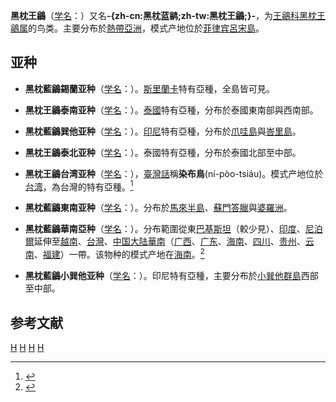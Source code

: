 {{noteTA
|T=zh-cn:黑枕王鶲; zh-tw:黑枕藍鶲; zh-hk:黑枕王鶲;
|1=zh-cn:黑枕王鶲; zh-tw:黑枕藍鶲; zh-hk:黑枕王鶲;
|2=zh-cn:黑枕王鶲属; zh-tw:黑枕王鶲屬; zh-hk:黑枕王鶲屬;
}}
{{speciesbox
| name = 黑枕王鶲
| status = LC
| status_system = IUCN3.1
| image = Black-naped Monarch - Thailand S4E7277 (19449130711).jpg
| image_caption = 雄鳥（泰北亞種）
| image2 = Hypothymis azureaP4112079.jpg
| image2_caption = 雌鳥（台灣亞種）
| genus = Hypothymis
| species = azurea
| authority = （[[Pieter_Boddaert|Boddaert]], 1783）<ref>Boddaert, P. [http://www.biodiversitylibrary.org/ia/tabledesplanches00bodd#page/63/mode/1up Table des planches enluminéez d'histoire naturelle de M. D'Aubenton] {{Wayback|url=http://www.biodiversitylibrary.org/ia/tabledesplanches00bodd#page/63/mode/1up |date=20131210010954 }}：p.41（666）. 1783</ref>
| range_map = Black-naped Monarch.JPG
| range_map_caption = 黑枕王鶲的分布圖
| synonyms = 
* ''Muscicapa azurea'' <br><small>Boddaert, 1783<br></small>
* ''Muscicapa occipitalis'' <br><small>Vigors, 1831<br></small>
}}

'''黑枕王鶲'''（[[学名|学名]]：{{lang|la|''Hypothymis azurea''}}）又名'''-{zh-cn:黑枕蓝鹟;zh-tw:黑枕王鶲;}-'''，为[[王鶲科|王鶲科]][[黑枕王鶲属|黑枕王鶲属]]的鸟类。主要分布於[[熱帶|熱帶]][[亞洲|亞洲]]，模式产地位於[[菲律宾|菲律宾]][[呂宋島|呂宋島]]。


==亚种==
*'''黑枕藍鶲錫蘭亚种'''（[[学名|学名]]：{{lang|la|''Hypothymis azurea ceylonensis''}}）。[[斯里蘭卡|斯里蘭卡]]特有亞種，全島皆可見。

*'''黑枕王鶲泰南亚种'''（[[学名|学名]]：{{lang|la|''Hypothymis azurea galerita''}}）。[[泰國|泰國]]特有亞種，分布於泰國東南部與西南部。

*'''黑枕藍鶲巽他亚种'''（[[学名|学名]]：{{lang|la|''Hypothymis azurea javana''}}）。[[印尼|印尼]]特有亞種，分布於[[爪哇島|爪哇島]]與[[峇里島|峇里島]]。

*'''黑枕王鶲泰北亚种'''（[[学名|学名]]：{{lang|la|''Hypothymis azurea montana''}}）。泰國特有亞種，分布於泰國北部至中部。

*'''黑枕王鶲台湾亚种'''（[[学名|学名]]：{{lang|la|''Hypothymis azurea oberholseri''}}），[[臺灣話|臺灣話]]稱'''染布鳥'''(ní-pòo-tsiáu)。模式产地位於[[台湾|台湾]]，為台灣的特有亞種。<ref name='id3838'>{{cite web| url =http://www.bioinfo.cn/db05/BjdwSpecies.php?action=view&id=3838| title =黑枕王鶲台湾亚种| work =《中国动物物种编目数据库》| publisher =中国科学院微生物研究所| author =中国科学院动物研究所| accessdate =2009-04-04| deadurl =yes| archiveurl =https://web.archive.org/web/20160305051827/http://www.bioinfo.cn/db05/BjdwSpecies.php?action=view&id=3838| archivedate =2016-03-05}}</ref>

*'''黑枕藍鶲東南亚种'''（[[学名|学名]]：{{lang|la|''Hypothymis azurea prophata''}}）。分布於[[馬來半島|馬來半島]]、[[蘇門答臘|蘇門答臘]]與[[婆羅洲|婆羅洲]]。

*'''黑枕藍鶲華南亞种'''（[[学名|学名]]：{{lang|la|''Hypothymis azurea styani''}}）。分布範圍從東[[巴基斯坦|巴基斯坦]]（較少見）、[[印度|印度]]、[[尼泊爾|尼泊爾]]延伸至[[越南|越南]]、[[台灣|台灣]]、[[中国大陆|中国大陆]][[華南|華南]]（[[广西|广西]]、[[广东|广东]]、[[海南|海南]]、[[四川|四川]]、[[贵州|贵州]]、[[云南|云南]]、[[福建|福建]]）一帶。该物种的模式产地在[[海南|海南]]。<ref name='id3839'>{{cite web| url =http://www.bioinfo.cn/db05/BjdwSpecies.php?action=view&id=3839| title =黑枕王鶲华南亚种| work =《中国动物物种编目数据库》| publisher =中国科学院微生物研究所| author =中国科学院动物研究所| accessdate =2009-04-04| deadurl =yes| archiveurl =https://web.archive.org/web/20160305032659/http://www.bioinfo.cn/db05/BjdwSpecies.php?action=view&id=3839| archivedate =2016-03-05}}</ref>

*'''黑枕藍鶲小巽他亚种'''（[[学名|学名]]：{{lang|la|''Hypothymis azurea symmixta''}}）。印尼特有亞種，主要分布於[[小巽他群島|小巽他群島]]西部至中部。

== 参考文献 ==
{{reflist}}

{{Taxonbar}}

[[Category:黑枕王鶲屬|H]]
[[Category:亞洲鳥類|H]]
[[Category:台灣特有亞種|H]]
[[Category:1783年描述的鸟类|H]]